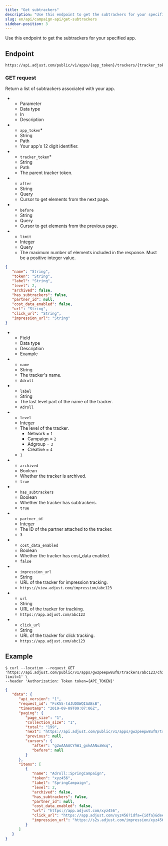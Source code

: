```yaml
---
title: "Get subtrackers"
description: "Use this endpoint to get the subtrackers for your specified app."
slug: en/api/campaign-api/get-subtrackers
sidebar-position: 3
---
```



Use this endpoint to get the subtrackers for your specified app.

## Endpoint

```text
https://api.adjust.com/public/v1/apps/{app_token}/trackers/{tracker_token}/children
```

### GET request

Return a list of subtrackers associated with your app.

<ListTable>

-  -  Parameter
   -  Data type
   -  In
   -  Description
-  -  `app_token`\*
   -  String
   -  Path
   -  Your app's 12 digit identifier.
-  -  `tracker_token`\*
   -  String
   -  Path
   -  The parent tracker token.
-  -  `after`
   -  String
   -  Query
   -  Cursor to get elements from the next page.
-  -  `before`
   -  String
   -  Query
   -  Cursor to get elements from the previous page.
-  -  `limit`
   -  Integer
   -  Query
   -  The maximum number of elements included in the response. Must be a positive integer value.

</ListTable>

<Pagination />

```json
{
   "name": "String",
   "token": "String",
   "label": "String",
   "level": 2,
   "archived": false,
   "has_subtrackers": false,
   "partner_id": null,
   "cost_data_enabled": false,
   "url": "String",
   "click_url": "String",
   "impression_url": "String"
}
```

<ListTable search>

-  -  Field
   -  Data type
   -  Description
   -  Example
-  -  `name`
   -  String
   -  The tracker's name.
   -  `Adroll`
-  -  `label`
   -  String
   -  The last level part of the name of the tracker.
   -  `Adroll`
-  -  `level`
   -  Integer
   -  The level of the tracker.
      -  Network = `1`
      -  Campaign = `2`
      -  Adgroup = `3`
      -  Creative = `4`
   -  `1`
-  -  `archived`
   -  Boolean
   -  Whether the tracker is archived.
   -  `true`
-  -  `has_subtrackers`
   -  Boolean
   -  Whether the tracker has subtrackers.
   -  `true`
-  -  `partner_id`
   -  Integer
   -  The ID of the partner attached to the tracker.
   -  `3`
-  -  `cost_data_enabled`
   -  Boolean
   -  Whether the tracker has cost_data enabled.
   -  `false`
-  -  `impression_url`
   -  String
   -  URL of the tracker for impression tracking.
   -  `https://view.adjust.com/impression/abc123`
-  -  `url`
   -  String
   -  URL of the tracker for tracking.
   -  `https://app.adjust.com/abc123`
-  -  `click_url`
   -  String
   -  URL of the tracker for click tracking.
   -  `https://app.adjust.com/abc123`

</ListTable>

## Example

```console
$ curl --location --request GET 'https://api.adjust.com/public/v1/apps/gwzpeepw8uf8/trackers/abc123/children?limit=1' \
--header 'Authorization: Token token={API_TOKEN}'
```

```json
{
   "data": {
      "api_version": "1",
      "request_id": "FcK55-tdJUDOWQIAABsB",
      "timestamp": "2019-09-09T09:07:06Z",
      "paging": {
         "page_size": "1",
         "collection_size": "1",
         "total": "199",
         "next": "https://api.adjust.com/public/v1/apps/gwzpeepw8uf8/trackers/abc123/children?after=g2wAAAACYhW1_gxkAANuaWxq&limit=1",
         "previous": null,
         "cursors": {
            "after": "g2wAAAACYhW1_gxkAANuaWxq",
            "before": null
         }
      },
      "items": [
         {
            "name": "Adroll::SpringCampaign",
            "token": "xyz456",
            "label": "SpringCampaign",
            "level": 2,
            "archived": false,
            "has_subtrackers": false,
            "partner_id": null,
            "cost_data_enabled": false,
            "url": "https://app.adjust.com/xyz456",
            "click_url": "https://app.adjust.com/xyz456?idfa={idfa}&deeplink=http%3A%2F%2Fa.b%2Fc%3Fd%3D1%26e%3D%%MACROS%%",
            "impression_url": "https://s2s.adjust.com/impression/xyz456?idfa={idfa}&s2s=1"
         }
      ]
   }
}
```
